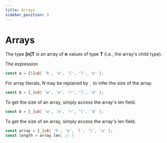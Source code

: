 ```yaml
---
title: Arrays
sidebar_position: 3
---
```


# Arrays

The type **[n]T** is an array of **n** values of type **T** (i.e., the array's child type).

The expression
```rust
const a = [5]u8{ 'h', 'e', 'l', 'l', 'o' };
```

For array literals, *N* may be replaced by `_` to infer the size of the array.
```rust
const b = [_]u8{ 'w', 'o', 'r', 'l', 'd' };
```

To get the size of an array, simply access the array's len field.
```rust
const b = [_]u8{ 'w', 'o', 'r', 'l', 'd' };
```

To get the size of an array, simply access the array's len field.
```rust
const array = [_]u8{ 'h', 'e', 'l', 'l', 'o' };
const length = array.len; // 5
```